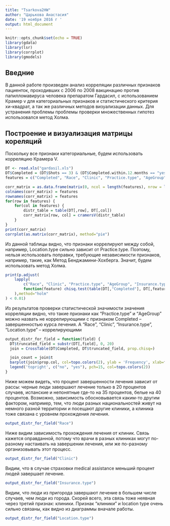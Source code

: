 ```yaml
---
title: "Tsarkova2HW"
author: "Царькова Анастасия"
date: '19 ноября 2016 г '
output: html_document
---
```


```r
knitr::opts_chunk$set(echo = TRUE)
library(gdata)
library(lsr)
library(corrplot)
library(gmodels)
```

## Введние

В данной работе произведен анализ корреляции различных признаков пациенток, проходивших с 2006 по 2008 вакцинацию против папилломавируса человека препаратом Гардасил, с использованием Крамер v для категориальных признаков и статистического критерия хи-квадрат, а так же различных методов визуализации данных. Для устранения проблемы проблемы проверки множественных гипотез использовался метод Холма.

## Построение и визуализация матрицы кореляций 

Поскольку все признаки категориальные, будем использовать корреляцию Крамера V.

```r
DT <- read.xls("gardasil.xls")
DT$Completed = (DT$Shots == 3) & (DT$Completed.within.12.months == "yes")
features = c("Completed", "Race", "Clinic", "Practice.type", "AgeGroup", "Insurance.type", "Location.type")

corr_matrix = as.data.frame(matrix(0, ncol = length(features), nrow = length(features)))
colnames(corr_matrix) = features
rownames(corr_matrix) = features
for(row in features) {
	for(col in features) {
		distr_table = table(DT[,row], DT[,col])
		corr_matrix[row, col] = cramersV(distr_table)
	}
}
print(corr_matrix)
corrplot(as.matrix(corr_matrix), method="pie")
```

Из данной таблицы видно, что признаки коррелируют между собой, например, Location.type сильно зависит от  Practice.type. Поэтому, нельзя использовать поправки, требующие независимости признаков, например, такие, как Метод Бенджамини-Хохберга. Значит, будем использовать метод Холма.

```r
print(p.adjust(
	lapply(
		c("Race", "Clinic", "Practice.type", "AgeGroup", "Insurance.type", "Location.type"),
		function(feature) chisq.test(table(DT[,"Completed"], DT[,feature]))$p.value
	),method="holm"
) < 0.01)
```

Из результатов проверки статистической значимости значения корреляции видно, что такие признаки как "Practice.type" и "AgeGroup" можно назвать  не коррелирующими с признаком Completed -- завершенностью курса лечения. А "Race", "Clinic", "Insurance.type", "Location.type" -- коррелирующими

```r
output_distr_for_field = function(field) {
  DT$truncated_field = substr(DT[,field], 0, 20)
  join = CrossTable(DT$Completed, DT$truncated_field, prop.chisq=)

  join_count = join$t
  barplot(join$prop.col, col=topo.colors(2), ylab = 'Frequency', xlab=field)
  legend('topright', c("no", "yes"), pch=15, col=topo.colors(2))
}
```

Ниже можем видеть, что процент завершенности лечения зависит от рассы: черные люди завершают лечение только в 20 процентов случаев, испанские и непонятные где-то на 35 процентов, белые на 40 процентов. Возможно, зависимость обосновывается каким-то другим фактором, например, тем, что люди разных национальностей живут на немного разной территории и посещают другие клиники, а клиника тоже связана с уровнем прохождения лечения.

```r
output_distr_for_field("Race")
```

Ниже видим зависимость прохождения лечения от клиник. Связь кажется оправданной, потому что врачи в разных клиниках могут по-разному настаивать на завершении лечения, или же по-разному организовывать этот процесс. 

```r
output_distr_for_field("Clinic")
```

Видим, что в случае страховки medical assistance меньший процент людей завершает лечение. 

```r
output_distr_for_field("Insurance.type")
```

Видим, что люди из пригорода завершают лечение в большем числе случаев, чем люди из города. Скорей всего, эта связь тоже неявная через третий признак: клиники. Признак "клиники" и location type очень сильно связаны, как видно из диаграммы вначале работы. 

```r
output_distr_for_field("Location.type")
```